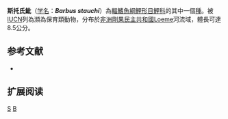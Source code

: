 {{Speciesbox 
| taxon = Barbus stauchi
| status = EN
| status_system = IUCN3.1
| authority = [[Daget|Daget]], 1967
| synonyms =  
}}

'''斯托氏魮'''（[[学名|学名]]：'''''Barbus stauchi'''''）為[[輻鰭魚綱|輻鰭魚綱]][[鯉形目|鯉形目]][[鯉科|鯉科]]的其中一個[[種|種]]。被[[IUCN|IUCN]]列為瀕為保育類動物，分布於[[非洲|非洲]][[剛果民主共和國|剛果民主共和國]]Loeme河流域，體長可達8.5公分。

== 参考文献 ==
*{{FishBase_species|genus=Barbus|species=stauchi|year=2011|month=12}}

== 扩展阅读 ==
{{refbegin}}
{{wikispecies-inline|Barbus stauchi|斯托氏魮}}
{{refend}}
{{Taxonbar|from=Q2375927}}

[[Category:魮屬|S]]
[[Category:1967年描述的魚類|B]]

{{魚類小作品}}